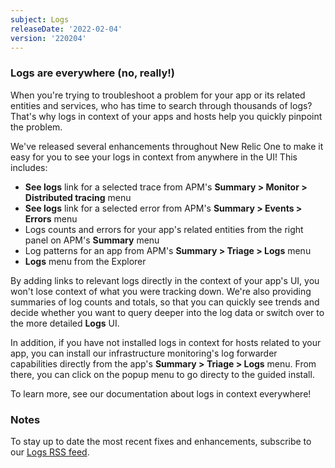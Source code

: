 ```yaml
---
subject: Logs
releaseDate: '2022-02-04'
version: '220204'
---
```


### Logs are everywhere (no, really!)

When you're trying to troubleshoot a problem for your app or its related entities and services, who has time to search through thousands of logs? That's why logs in context of your apps and hosts help you quickly pinpoint the problem.

We've released several enhancements throughout New Relic One to make it easy for you to see your logs in context from anywhere in the UI! This includes:

* **See logs** link for a selected trace from APM's **Summary > Monitor > Distributed tracing** menu
* **See logs** link for a selected error from APM's **Summary > Events > Errors** menu
* Logs counts and errors for your app's related entities from the right panel on APM's **Summary** menu
* Log patterns for an app from APM's **Summary > Triage > Logs** menu
* **Logs** menu from the Explorer

By adding links to relevant logs directly in the context of your app's UI, you won't lose context of what you were tracking down. We're also providing summaries of log counts and totals, so that you can quickly see trends and decide whether you want to query deeper into the log data or switch over to the more detailed **Logs** UI.

In addition, if you have not installed logs in context for hosts related to your app, you can install our infrastructure monitoring's log forwarder capabilities directly from the app's **Summary > Triage > Logs** menu. From there, you can click on the popup menu to go directy to the guided install.

To learn more, see our documentation about logs in context everywhere!

### Notes

To stay up to date the most recent fixes and enhancements, subscribe to our [Logs RSS feed](/docs/release-notes/logs-release-notes/).
